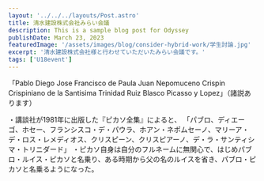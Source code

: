 ```yaml
---
layout: '../../../layouts/Post.astro'
title: 清水建設株式会社みらい会議
description: This is a sample blog post for Odyssey
publishDate: March 23, 2023
featuredImage: '/assets/images/blog/consider-hybrid-work/学生討論.jpg'
excerpt: '清水建設株式会社様と行わせていただいたみらい会議です。'
tags: ['U18event']
---
```


「Pablo Diego Jose Francisco de Paula Juan Nepomuceno Crispin Crispiniano de la Santisima Trinidad Ruiz Blasco Picasso y Lopez」（諸説あります）

・講談社が1981年に出版した『ピカソ全集』によると、
「パブロ、ディエーゴ、ホセー、フランシスコ・デ・パウラ、ホアン・ネポムセーノ、マリーア・デ・ロス・レメディオス、クリスピーン、クリスピアーノ、デ・ラ・サンティシマ・トリニダード」
・ピカソ自身は自分のフルネームに無関心で、はじめパブロ・ルイス・ピカソと名乗り、ある時期から父の名のルイスを省き、パブロ・ピカソと名乗るようになった。
